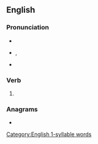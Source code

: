 ==English==

===Pronunciation===
* {{audio|en-us-leapt.ogg|Audio (US)|lang=en}}
* {{enPR|lĕpt}}, {{IPA|/lɛpt/|lang=en}}
* {{rhymes|ɛpt|lang=en}}

===Verb===
{{head|en|verb form}}

# {{en-past of|leap}}

===Anagrams===
* {{anagrams|en|Patel|Plate|lepta|palet|pelta|petal|plate|platé|pleat|tepal}}

[[Category:English 1-syllable words]]